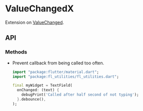 # ValueChangedX

[ValueChanged]: https://api.flutter.dev/flutter/foundation/ValueChanged.html

Extension on [ValueChanged].

## API

### Methods

- <Property name="debounce" type="ValueChanged Function([Duration duration])">
    Prevent callback from being called too often.

    ```dart
    import "package:flutter/material.dart";
    import "package:fl_utilities/fl_utilities.dart";

    final myWidget = TextField(
      onChanged: (text) {
        debugPrint('Called after half second of not typing');
      }.debounce(),
    );
    ```

  </Property>
